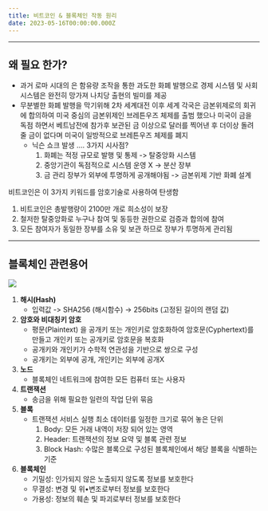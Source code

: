 ```yaml
---
title: 비트코인 & 블록체인 작동 원리
date: 2023-05-16T00:00:00.000Z
---
```


***

## 왜 필요 한가?

* 과거 로마 시대의 은 함유량 조작을 통한 과도한 화폐 발행으로 경제 시스템 및 사회 시스템은 완전히 망가져 나치당 출현의 빌미를 제공
* 무분별한 화폐 발행을 막기위해 2차 세계대전 이후 세계 각국은 금본위제로의 회귀에 합의하여 미국 중심의 금본위제인 브레튼우즈 체제를 출범 했으나 미국이 금을 독점 하면서 베트남전에 참가후 보관된 금 이상으로 달러를 찍어낸 후 더이상 돌려줄 금이 없다며 미국이 일방적으로 브레튼우즈 체제를 폐지
  * 닉슨 쇼크 발생 .... 3가지 시사점?
    1. 화폐는 적정 규모로 발행 및 통제 -> 탈중앙화 시스템
    2. 중앙기관이 독점적으로 시스템 운영 X -> 분산 장부
    3. 금 관리 장부가 외부에 투명하게 공개해야됨 -> 금본위제 기반 화폐 설계

비트코인은 이 3가지 키워드를 암호기술로 사용하여 탄생함

1. 비트코인은 총발행량이 2100만 개로 희소성이 보장
2. 철저한 탈중앙화로 누구나 참여 및 동등한 권한으로 검증과 합의에 참여
3. 모든 참여자가 동일한 장부를 소유 및 보관 하므로 장부가 투명하게 관리됨

***

## 블록체인 관련용어

![](/bitcoin-blockchain-pic.png)

1. **해시(Hash)**
   * 입력값 -> SHA256 (해시함수) -> 256bits (고정된 길이의 랜덤 값)
2. **암호와 비대칭키 암호**
   * 평문(Plaintext) 을 공개키 또는 개인키로 암호화하여 암호문(Cyphertext)를 만들고 개인키 또는 공개키로 암호문을 복호화
   * 공개키와 개인키가 수학적 연관성을 기반으로 쌍으로 구성
   * 공개키는 외부에 공개, 개인키는 외부에 공개X
3. **노드**
   * 블록체인 네트워크에 참여한 모든 컴퓨터 또는 사용자
4. **트랜잭션**
   * 송금을 위해 필요한 일련의 작업 단위 묶음
5. **블록**
   * 트랜잭션 서비스 실행 최소 데이터를 일정한 크기로 묶어 놓은 단위
     1. Body: 모든 거래 내역이 저장 되어 있는 영역
     2. Header: 트랜잭션의 정보 요약 및 블록 관련 정보
     3. Block Hash: 수많은 블록으로 구성된 블록체인에서 해당 블록을 식별하는 기준
6. **블록체인**
   * 기밀성: 인가되지 않은 노출되지 않도록 정보를 보호한다
   * 무결성: 변경 및 위•변조로부터 정보를 보호한다
   * 가용성: 정보의 훼손 및 파괴로부터 정보를 보호한다
